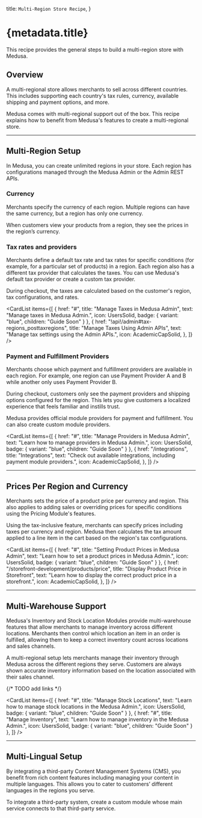 
  title: `Multi-Region Store Recipe`,
}

# {metadata.title}

This recipe provides the general steps to build a multi-region store with Medusa.

## Overview

A multi-regional store allows merchants to sell across different countries. This includes supporting each country's tax rules, currency, available shipping and payment options, and more.

Medusa comes with multi-regional support out of the box. This recipe explains how to benefit from Medusa's features to create a multi-regional store.

---

## Multi-Region Setup

In Medusa, you can create unlimited regions in your store. Each region has configurations managed through the Medusa Admin or the Admin REST APIs.

### Currency

Merchants specify the currency of each region. Multiple regions can have the same currency, but a region has only one currency.

When customers view your products from a region, they see the prices in the region’s currency.

### Tax rates and providers

Merchants define a default tax rate and tax rates for specific conditions (for example, for a particular set of products) in a region. Each region also has a different tax provider that calculates the taxes. You can use Medusa's default tax provider or create a custom tax provider.

During checkout, the taxes are calculated based on the customer's region, tax configurations, and rates.

<CardList items={[
  {
    href: "#",
    title: "Manage Taxes in Medusa Admin",
    text: "Manage taxes in Medusa Admin.",
    icon: UsersSolid,
    badge: {
      variant: "blue",
      children: "Guide Soon"
    }
  },
  {
    href: "!api!/admin#tax-regions_posttaxregions",
    title: "Manage Taxes Using Admin APIs",
    text: "Manage tax settings using the Admin APIs.",
    icon: AcademicCapSolid,
  },
]} />

<Card
  href="/references/tax/provider"
  title="Create Tax Provider"
  text="Learn how to create a tax provider."
  icon={AcademicCapSolid}
  className="mt-1"
/>


### Payment and Fulfillment Providers

Merchants choose which payment and fulfillment providers are available in each region. For example, one region can use Payment Provider A and B while another only uses Payment Provider B.

During checkout, customers only see the payment providers and shipping options configured for the region. This lets you give customers a localized experience that feels familiar and instills trust.

Medusa provides official module providers for payment and fulfillment. You can also create custom module providers.

<CardList items={[
  {
    href: "#",
    title: "Manage Providers in Medusa Admin",
    text: "Learn how to manage providers in Medusa Admin.",
    icon: UsersSolid,
    badge: {
      variant: "blue",
      children: "Guide Soon"
    }
  },
  {
    href: "/integrations",
    title: "Integrations",
    text: "Check out available integrations, including payment module providers.",
    icon: AcademicCapSolid,
  },
]} />

---

## Prices Per Region and Currency

Merchants sets the price of a product price per currency and region. This also applies to adding sales or overriding prices for specific conditions using the Pricing Module's features.

Using the tax-inclusive feature, merchants can specify prices including taxes per currency and region. Medusa then calculates the tax amount applied to a line item in the cart based on the region's tax configurations.

<CardList items={[
  {
    href: "#",
    title: "Setting Product Prices in Medusa Admin",
    text: "Learn how to set a product prices in Medusa Admin.",
    icon: UsersSolid,
    badge: {
      variant: "blue",
      children: "Guide Soon"
    }
  },
  {
    href: "/storefront-development/products/price",
    title: "Display Product Price in Storefront",
    text: "Learn how to display the correct product price in a storefront.",
    icon: AcademicCapSolid,
  },
]} />

---

## Multi-Warehouse Support

Medusa's Inventory and Stock Location Modules provide multi-warehouse features that allow merchants to manage inventory across different locations. Merchants then control which location an item in an order is fulfilled, allowing them to keep a correct inventory count across locations and sales channels.

A multi-regional setup lets merchants manage their inventory through Medusa across the different regions they serve. Customers are always shown accurate inventory information based on the location associated with their sales channel.

{/* TODO add links */}

<CardList items={[
  {
    href: "#",
    title: "Manage Stock Locations",
    text: "Learn how to manage stock locations in the Medusa Admin.",
    icon: UsersSolid,
    badge: {
      variant: "blue",
      children: "Guide Soon"
    }
  },
  {
    href: "#",
    title: "Manage Inventory",
    text: "Learn how to manage inventory in the Medusa Admin.",
    icon: UsersSolid,
    badge: {
      variant: "blue",
      children: "Guide Soon"
    }
  },
]} />

---

## Multi-Lingual Setup

By integrating a third-party Content Management Systems (CMS), you benefit from rich content features including managing your content in multiple languages. This allows you to cater to customers’ different languages in the regions you serve.

To integrate a third-party system, create a custom module whose main service connects to that third-party service.

<Card
  href="!docs!/learn/basics/modules-and-services"
  title="Create a Module"
  text="Learn how to create a module in Medusa."
  icon={AcademicCapSolid}
/>
